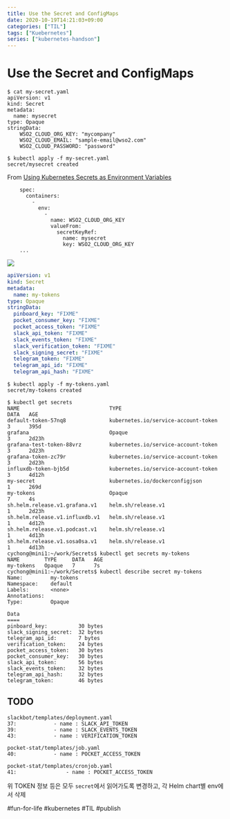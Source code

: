 ```yaml
---
title: Use the Secret and ConfigMaps
date: 2020-10-19T14:21:03+09:00
categories: ["TIL"]
tags: ["Kuebernetes"]
series: ["kubernetes-handson"]
---
```


# Use the Secret and ConfigMaps

```
$ cat my-secret.yaml
apiVersion: v1
kind: Secret
metadata:
  name: mysecret
type: Opaque
stringData:
    WSO2_CLOUD_ORG_KEY: "mycompany"
    WSO2_CLOUD_EMAIL: "sample-email@wso2.com"
    WSO2_CLOUD_PASSWORD: "password"

$ kubectl apply -f my-secret.yaml
secret/mysecret created
``` 

From [Using Kubernetes Secrets as Environment Variables](https://medium.com/faun/using-kubernetes-secrets-as-environment-variables-5ea3ef7581ef)

```
    spec: 
      containers: 
        - 
          env: 
            - 
              name: WSO2_CLOUD_ORG_KEY
              valueFrom:
                secretKeyRef:
                  name: mysecret
                  key: WSO2_CLOUD_ORG_KEY
    ...
```


![](Use%20the%20Secret%20and%20ConfigMaps/bear_sketch@2x.png)

```yaml
apiVersion: v1
kind: Secret
metadata:
  name: my-tokens
type: Opaque
stringData:
  pinboard_key: "FIXME"
  pocket_consumer_key: "FIXME"
  pocket_access_token: "FIXME"
  slack_api_token: "FIXME"
  slack_events_token: "FIXME"
  slack_verification_token: "FIXME"
  slack_signing_secret: "FIXME"
  telegram_token: "FIXME"
  telegram_api_id: "FIXME"
  telegram_api_hash: "FIXME"
```


```
$ kubectl apply -f my-tokens.yaml 
secret/my-tokens created

$ kubectl get secrets
NAME                             TYPE                                  DATA   AGE
default-token-57nq8              kubernetes.io/service-account-token   3      395d
grafana                          Opaque                                3      2d23h
grafana-test-token-88vrz         kubernetes.io/service-account-token   3      2d23h
grafana-token-zc79r              kubernetes.io/service-account-token   3      2d23h
influxdb-token-bjb5d             kubernetes.io/service-account-token   3      4d12h
my-secret                        kubernetes.io/dockerconfigjson        1      269d
my-tokens                        Opaque                                7      4s
sh.helm.release.v1.grafana.v1    helm.sh/release.v1                    1      2d23h
sh.helm.release.v1.influxdb.v1   helm.sh/release.v1                    1      4d12h
sh.helm.release.v1.podcast.v1    helm.sh/release.v1                    1      4d13h
sh.helm.release.v1.sosa0sa.v1    helm.sh/release.v1                    1      4d13h
cychong@mini1:~/work/Secrets$ kubectl get secrets my-tokens
NAME        TYPE     DATA   AGE
my-tokens   Opaque   7      7s
cychong@mini1:~/work/Secrets$ kubectl describe secret my-tokens
Name:         my-tokens
Namespace:    default
Labels:       <none>
Annotations:
Type:         Opaque

Data
====
pinboard_key:          30 bytes
slack_signing_secret:  32 bytes
telegram_api_id:       7 bytes
verification_token:    24 bytes
pocket_access_token:   30 bytes
pocket_consumer_key:   30 bytes
slack_api_token:       56 bytes
slack_events_token:    32 bytes
telegram_api_hash:     32 bytes
telegram_token:        46 bytes
```

## TODO 
```
slackbot/templates/deployment.yaml
37:            - name : SLACK_API_TOKEN
39:            - name : SLACK_EVENTS_TOKEN
43:            - name : VERIFICATION_TOKEN

pocket-stat/templates/job.yaml
40:            - name : POCKET_ACCESS_TOKEN

pocket-stat/templates/cronjob.yaml
41:                - name : POCKET_ACCESS_TOKEN
```

위 TOKEN 정보 등은 모두 `secret`에서 읽어가도록 변경하고, 각 Helm chart별 env에서 삭제

#fun-for-life #kubernetes #TIL  #publish